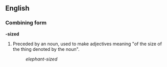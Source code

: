 ==English==
===Combining form===
'''-sized'''

#Preceded by an noun, used to make adjectives meaning "of the size of the thing denoted by the noun".
#:''elephant-sized''